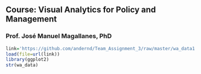 ## Course: Visual Analytics for Policy and Management

### Prof. José Manuel Magallanes, PhD 

```r
link='https://github.com/andernd/Team_Assignment_3/raw/master/wa_data1.RData'
load(file=url(link))
library(ggplot2)
str(wa_data)

```

```r

```



